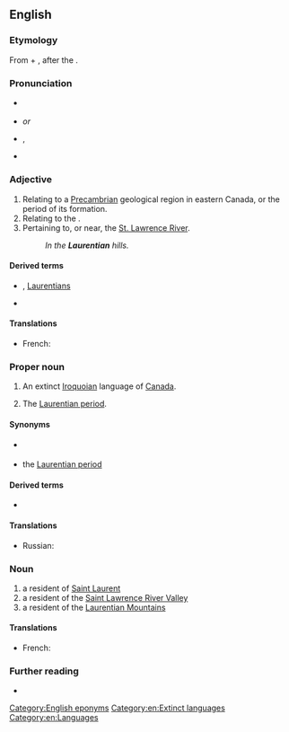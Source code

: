 ==English==
{{wikipedia}}

===Etymology===
From {{etyl|la|en}} {{m|la|Laurentius||Laurence}} + {{m|en|-ian}}, after the {{m|en|St. Lawrence River}}.

===Pronunciation===
* {{a|Canada}} {{IPA|/ləˈɹenʃən/|lang=en}}
* {{a|UK}} {{IPA|/lɒˈɹɛnʃən/|lang=en}} ''or'' {{IPA|/lɒˈɹɛnʃi.ən/|lang=en}}
* {{a|US}} {{enPR|lä-rĕnʹshən}}, {{IPA|/lɑˈɹɛnʃən/|lang=en}}
* {{homophones|lang=en|Laurencian|Lawrentian}}

===Adjective===
{{en-adj|-}}

# Relating to a [[Precambrian]] geological region in eastern Canada, or the period of its formation.
# Relating to the {{w|Laurentian Mountains}}.
# Pertaining to, or near, the [[w:Saint Lawrence River|St. Lawrence River]].
#: ''In the '''Laurentian''' hills.''

====Derived terms====
* {{w|Laurentian Mountains}}, [[Laurentians]]
* {{l|en|Laurentian Shield}}

====Translations====
{{checktrans-top}}
* French: {{t+|fr|laurentien}}
{{trans-mid}}
{{trans-bottom}}

===Proper noun===
{{en-proper noun}}

# An extinct [[Iroquoian]] language of [[Canada]].
# {{lb|en|geology}} The [[Laurentian period]].

====Synonyms====
* {{sense|language}} {{l|en|St. Lawrence Iroquoian}}
* {{sense|geology}} the [[Laurentian period]]

====Derived terms====
* {{l|en|Laurentian period}}<!--the lower of the two divisions of the [[Archaean]] age. Synonym: the [[Laurentian]]-->

====Translations====
{{trans-top|Iroquoian language}}
* Russian: {{t|ru|лаврентийский|tr=}}
{{trans-mid}}
{{trans-bottom}}

{{trans-top|Laurentian period}}
{{trans-mid}}
{{trans-bottom}}

===Noun===
{{en-noun}}
# a resident of [[Saint Laurent]]
# a resident of the [[Saint Lawrence River Valley]]
# a resident of the [[Laurentian Mountains]]

====Translations====
{{trans-top}}
* French: {{t+|fr|Laurentien}}
{{trans-mid}}
{{trans-bottom}}

===Further reading===
* {{ethnologue|code=lre}}

[[Category:English eponyms]]
[[Category:en:Extinct languages]]
[[Category:en:Languages]]
